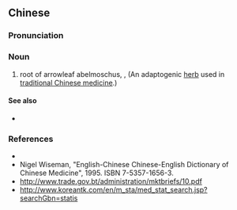 ==Chinese==
{{zh-forms|s=五指山参|type=31}}

===Pronunciation===
{{zh-pron
|m=wǔzhǐshānshēn
|cat=n
}}

===Noun===
{{zh-noun}}

# root of arrowleaf abelmoschus, {{taxlink|Abelmoschus sagittifolius|species|noshow=1}}, (An adaptogenic [[herb]] used in [[traditional Chinese medicine]].)

====See also====
* {{l|zh|药材}}

===References===
* {{pedialite|五指山参|lang=zh}}
* Nigel Wiseman, "English-Chinese Chinese-English Dictionary of Chinese Medicine", 1995. ISBN 7-5357-1656-3.
* http://www.trade.gov.bt/administration/mktbriefs/10.pdf
* http://www.koreantk.com/en/m_sta/med_stat_search.jsp?searchGbn=statis